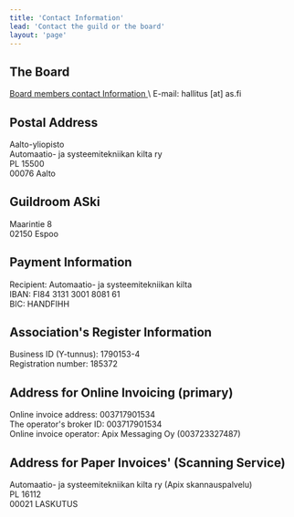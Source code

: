 ```yaml
---
title: 'Contact Information'
lead: 'Contact the guild or the board'
layout: 'page'
---
```


## The Board

<a target="_blank" href="/en/guild/board">
  Board members contact Information
</a>
\ E-mail: hallitus [at] as.fi

## Postal Address

Aalto-yliopisto\
Automaatio- ja systeemitekniikan kilta ry\
PL 15500\
00076 Aalto

## Guildroom ASki

Maarintie 8\
02150 Espoo

## Payment Information

Recipient: Automaatio- ja systeemitekniikan kilta\
IBAN: FI84 3131 3001 8081 61\
BIC: HANDFIHH

## Association's Register Information

Business ID (Y-tunnus): 1790153-4\
Registration number: 185372

## Address for Online Invoicing (primary)

Online invoice address: 003717901534\
The operator's broker ID: 003717901534\
Online invoice operator: Apix Messaging Oy (003723327487)

## Address for Paper Invoices' (Scanning Service)

Automaatio- ja systeemitekniikan kilta ry (Apix skannauspalvelu)\
PL 16112\
00021 LASKUTUS
